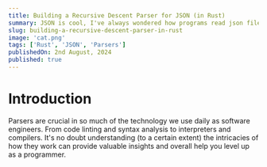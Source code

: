 ```yaml
---
title: Building a Recursive Descent Parser for JSON (in Rust)
summary: JSON is cool, I've always wondered how programs read json files and convert them into some more useful data structure, so why don't we build one from the ground up?
slug: building-a-recursive-descent-parser-in-rust
image: 'cat.png'
tags: ['Rust', 'JSON', 'Parsers']
publishedOn: 2nd August, 2024
published: true
---
```


# Introduction

Parsers are crucial in so much of the technology we use daily as software engineers. From code linting and syntax analysis to interpreters and compilers. It's no doubt understanding (to a certain extent) the intricacies of how they work can provide valuable insights and overall help you level up as a programmer.
